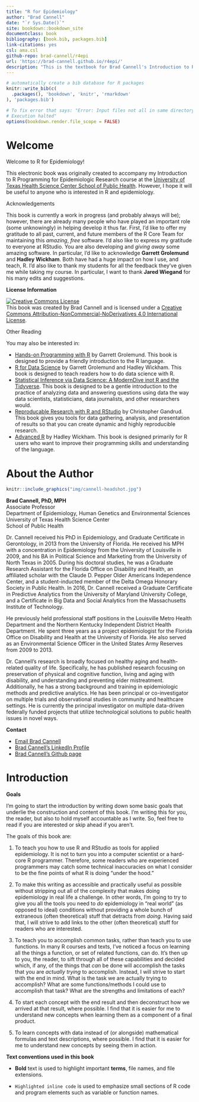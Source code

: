 ```yaml
--- 
title: "R for Epidemiology"
author: "Brad Cannell"
date: "`r Sys.Date()`"
site: bookdown::bookdown_site
documentclass: book
bibliography: [book.bib, packages.bib]
link-citations: yes
csl: ama.csl
github-repo: brad-cannell/r4epi
url: 'https://brad-cannell.github.io/r4epi/'
description: "This is the textbook for Brad Cannell's Introduction to R Programming for Epidemiologic Research course."
---
```


```r
# automatically create a bib database for R packages
knitr::write_bib(c(
  .packages(), 'bookdown', 'knitr', 'rmarkdown'
), 'packages.bib')

# To fix error that says: "Error: Input files not all in same directory, please supply explicit wd
# Execution halted"
options(bookdown.render.file_scope = FALSE)
```

# Welcome {-}

Welcome to R for Epidemiology! 

This electronic book was originally created to accompany my Introduction to R Programming for Epidemiologic Research course at the [University of Texas Health Science Center School of Public Health](https://sph.uth.edu/). However, I hope it will be useful to anyone who is interested in R and epidemiology.

<p class = "large-bold">Acknowledgements</p>

This book is currently a work in progress (and probably always will be); however, there are already many people who have played an important role (some unknowingly) in helping develop it thus far. First, I’d like to offer my gratitude to all past, current, and future members of the R Core Team for maintaining this _amazing_, _free_ software. I’d also like to express my gratitude to everyone at RStudio. You are also developing and _giving away_ some amazing software. In particular, I’d like to acknowledge **Garrett Grolemund** and **Hadley Wickham**. Both have had a huge impact on how I use, and teach, R. I’d also like to thank my students for all the feedback they’ve given me while taking my course. In particular, I want to thank **Jared Wiegand** for his many edits and suggestions. 

**License Information**

<a rel="license" href="http://creativecommons.org/licenses/by-nc-nd/4.0/"><img alt="Creative Commons License" style="border-width:0" src="https://i.creativecommons.org/l/by-nc-nd/4.0/88x31.png" /></a><br />This book was created by Brad Cannell and is licensed under a <a rel="license" href="http://creativecommons.org/licenses/by-nc-nd/4.0/">Creative Commons Attribution-NonCommercial-NoDerivatives 4.0 International License</a>.

<p class = "large-bold">Other Reading</p>

You may also be interested in:

* [Hands-on Programming with R](https://rstudio-education.github.io/hopr/) by Garrett Grolemund. This book is designed to provide a friendly introduction to the R language.   
* [R for Data Science](https://r4ds.had.co.nz/) by Garrett Grolemund and Hadley Wickham. This book is designed to teach readers how to do data science with R.   
* [Statistical Inference via Data Science: A ModernDive inot R and the Tidyverse](https://moderndive.com/). This book is designed to be a gentle introduction to the practice of analyzing data and answering questions using data the way data scientists, statisticians, data journalists, and other researchers would.   
* [Reproducable Research with R and RStudio](http://christophergandrud.github.io/RepResR-RStudio/) by Christopher Gandrud. This book gives you tools for data gathering, analysis, and presentation of results so that you can create dynamic and highly reproducible research.   
* [Advanced R](https://adv-r.hadley.nz/) by Hadley Wickham. This book is designed primarily for R users who want to improve their programming skills and understanding of the language.   

# About the Author {-}

```r
knitr::include_graphics("img/cannell-headshot.jpg")
```

**Brad Cannell, PhD, MPH**   
Associate Professor    
Department of Epidemiology, Human Genetics and Environmental Sciences    
University of Texas Health Science Center    
School of Public Health    

Dr. Cannell received his PhD in Epidemiology, and Graduate Certificate in Gerontology, in 2013 from the University of Florida. He received his MPH with a concentration in Epidemiology from the University of Louisville in 2009, and his BA in Political Science and Marketing from the University of North Texas in 2005. During his doctoral studies, he was a Graduate Research Assistant for the Florida Office on Disability and Health, an affiliated scholar with the Claude D. Pepper Older Americans Independence Center, and a student-inducted member of the Delta Omega Honorary Society in Public Health. In 2016, Dr. Cannell received a Graduate Certificate in Predictive Analytics from the University of Maryland University College, and a Certificate in Big Data and Social Analytics from the Massachusetts Institute of Technology. 

He previously held professional staff positions in the Louisville Metro Health Department and the Northern Kentucky Independent District Health Department. He spent three years as a project epidemiologist for the Florida Office on Disability and Health at the University of Florida. He also served as an Environmental Science Officer in the United States Army Reserves from 2009 to 2013.

Dr. Cannell’s research is broadly focused on healthy aging and health-related quality of life. Specifically, he has published research focusing on preservation of physical and cognitive function, living and aging with disability, and understanding and preventing elder mistreatment. Additionally, he has a strong background and training in epidemiologic methods and predictive analytics. He has been principal or co-investigator on multiple trials and observational studies in community and healthcare settings. He is currently the principal investigator on multiple data-driven federally funded projects that utilize technological solutions to public health issues in novel ways.

**Contact**

* [Email Brad Cannell](mailto:Michael.B.Cannell@uth.tmc.edu)    
* [Brad Cannell's LinkedIn Profile](https://www.linkedin.com/in/bradcannell/)   
* [Brad Cannell's Github page](https://github.com/brad-cannell)   

# Introduction {-}

**Goals**

I'm going to start the introduction by writing down some basic goals that underlie the construction and content of this book. I'm writing this for you, the reader, but also to hold myself accountable as I write. So, feel free to read if you are interested or skip ahead if you aren't.

The goals of this book are:   

1. To teach you how to use R and RStudio as tools for applied epidemiology. It is not to turn you into a computer scientist or a hard-core R programmer. Therefore, some readers who are experienced programmers may catch some technical inaccuracies on what I consider to be the fine points of what R is doing "under the hood."    

2. To make this writing as accessible and practically useful as possible without stripping out all of the complexity that makes doing epidemiology in real life a challenge. In other words, I'm going to try to give you all the tools you need to _do_ epidemiology in "real world" (as opposed to ideal) conditions without providing a whole bunch of extraneous (often theoretical) stuff that detracts from _doing_. Having said that, I will strive to add links to the other (often theoretical) stuff for readers who are interested.

3. To teach you to accomplish common tasks, rather than teach you to use functions. In many R courses and texts, I've noticed a focus on learning all the things a function, or set of related functions, can do. It's then up to you, the reader, to sift through all of these capabilities and decided which, if any, of the things that _can_ be done will accomplish the tasks that you are _actually trying_ to accomplish. Instead, I will strive to start with the end in mind. What is the task we are actually trying to accomplish? What are some functions/methods I could use to accomplish that task? What are the strengths and limitations of each?

4. To start each concept with the end result and then deconstruct how we arrived at that result, where possible. I find that it is easier for me to understand new concepts when learning them as a component of a final product.

5. To learn concepts with data instead of (or alongside) mathematical formulas and text descriptions, where possible. I find that it is easier for me to understand new concepts by seeing them in action.

**Text conventions used in this book**

* **Bold** text is used to highlight important **terms**, file names, and file extensions.

* `Highlighted inline code` is used to emphasize small sections of R code and program elements such as variable or function names.  
